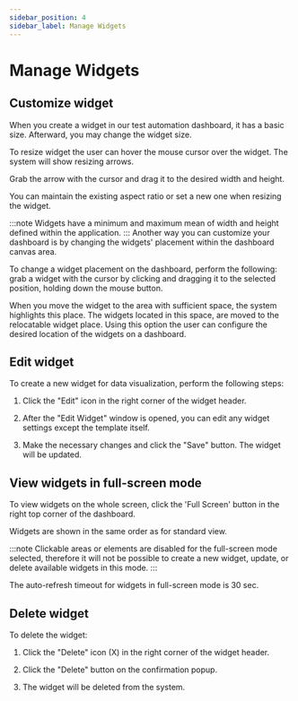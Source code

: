 ```yaml
---
sidebar_position: 4
sidebar_label: Manage Widgets
---
```


# Manage Widgets

## Customize widget

When you create a widget in our test automation dashboard, it has a basic size. Afterward, you may change the widget size.

To resize widget the user can hover the mouse cursor over the widget. The system will show resizing arrows.

Grab the arrow with the cursor and drag it to the desired width and height.

You can maintain the existing aspect ratio or set a new one when resizing the widget.

:::note
Widgets have a minimum and maximum mean of width and height defined within the application.
:::
Another way you can customize your dashboard is by changing the widgets' placement within the dashboard canvas area.

To change a widget placement on the dashboard, perform the following: grab a widget with the cursor by clicking and dragging it to the selected position, holding down the mouse button.

When you move the widget to the area with sufficient space, the system highlights this place.
The widgets located in this space, are moved to the relocatable widget place. Using this option the user can configure the desired location of the widgets on a dashboard.

<MediaViewer src="https://youtu.be/icuOipeRtAU" alt="Customize widgets in our qa automation dashboard" type="video" />

## Edit widget

To create a new widget for data visualization, perform the following steps:

1. Click the "Edit" icon in the right corner of the widget header.

2. After the "Edit Widget" window is opened, you can edit any widget settings except the template itself.

3. Make the necessary changes and click the "Save" button. The widget will be updated.

<MediaViewer src="https://youtu.be/F-K0sM66lhY" alt="Edit Widget" type="video" />

## View widgets in full-screen mode

To view widgets on the whole screen, click the 'Full Screen' button in the right top corner of the dashboard.

Widgets are shown in the same order as for standard view.

:::note
Clickable areas or elements are disabled for the full-screen mode selected, therefore it will not be possible to create a new widget, update, or delete available widgets in this mode.
:::

The auto-refresh timeout for widgets in full-screen mode is 30 sec.

## Delete widget

To delete the widget: 

1. Click the "Delete" icon (X) in the right corner of the widget header.

2. Click the "Delete" button on the confirmation popup.

3. The widget will be deleted from the system.

<MediaViewer src="https://youtu.be/pACkyeSH5mc" alt="Delete Widget" type="video" />
